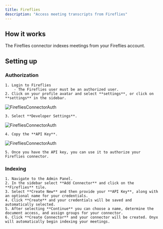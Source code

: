 ```yaml
---
title: Fireflies
description: "Access meeting transcripts from Fireflies"
---
```


## How it works

The Fireflies connector indexes meetings from your Fireflies account.

## Setting up

### Authorization

    1. Login to Fireflies
        - The Fireflies user must be an authorized user.
    2. Click on your profile avatar and select **settings**, or click on **settings** in the sidebar.

![FirefliesConnectorAuth](/assets/images/connectors/fireflies/fireflies1.png)

    3. Select **Developer Settings**.

![FirefliesConnectorAuth](/assets/images/connectors/fireflies/fireflies2.png)

    4. Copy the **API Key**.

![FirefliesConnectorAuth](/assets/images/connectors/fireflies/fireflies3.png)

    5. Once you have the API key, you can use it to authorize your Fireflies connector.

### Indexing

    1. Navigate to the Admin Panel.
    2. In the sidebar select **Add Connector** and click on the **Fireflies** tile.
    3. Select **Create New** and then provide your **API Key**, along with an optional name for your credentials.
    4. Click **Create** and your credentials will be saved and automatically selected.
    5. After selecting **Continue** you can choose a name, determine the document access, and assign groups for your connector.
    6. Click **Create Connector** and your connector will be created. Onyx will automatically begin indexing your meetings.
